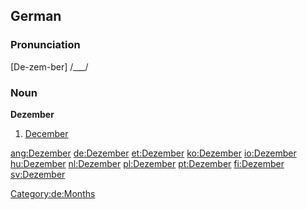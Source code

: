 ==German==

===Pronunciation===
[De-zem-ber] /___/

===Noun===
'''Dezember'''
# [[December]]

[[Category:de:Months]]

[[ang:Dezember]]
[[de:Dezember]]
[[et:Dezember]]
[[ko:Dezember]]
[[io:Dezember]]
[[hu:Dezember]]
[[nl:Dezember]]
[[pl:Dezember]]
[[pt:Dezember]]
[[fi:Dezember]]
[[sv:Dezember]]